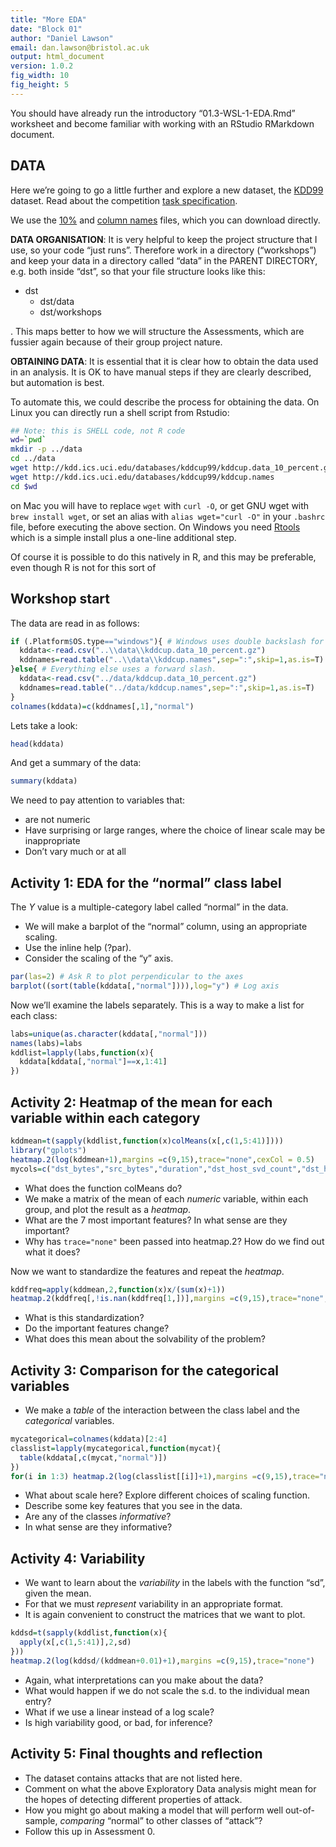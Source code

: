 ```yaml
---
title: "More EDA"
date: "Block 01"
author: "Daniel Lawson"
email: dan.lawson@bristol.ac.uk
output: html_document
version: 1.0.2
fig_width: 10
fig_height: 5
---
```


You should have already run the introductory "01.3-WSL-1-EDA.Rmd" worksheet and become familiar with working with an RStudio RMarkdown document.

## DATA
Here we're going to go a little further and explore a new dataset, the [KDD99](http://kdd.ics.uci.edu/databases/kddcup99/kddcup99.html) dataset. Read about the competition [task specification](http://kdd.ics.uci.edu/databases/kddcup99/task.html).

We use the [10%](http://kdd.ics.uci.edu/databases/kddcup99/kddcup.data_10_percent.gz) and [column names](http://kdd.ics.uci.edu/databases/kddcup99/kddcup.names) files, which you can download directly.

**DATA ORGANISATION**: It is very helpful to keep the project structure that I use, so your code "just runs". Therefore work in a directory ("workshops") and keep your data in a directory called "data" in the PARENT DIRECTORY, e.g. both inside "dst", so that your file structure looks like this:

- dst
  - dst/data
  - dst/workshops

. This maps better to how we will structure the Assessments, which are fussier again because of their group project nature.

**OBTAINING DATA**: It is essential that it is clear how to obtain the data used in an analysis. It is OK to have manual steps if they are clearly described, but automation is best.

To automate this, we could describe the process for obtaining the data. On Linux you can directly run a shell script from Rstudio:
```sh
## Note: this is SHELL code, not R code
wd=`pwd`
mkdir -p ../data
cd ../data
wget http://kdd.ics.uci.edu/databases/kddcup99/kddcup.data_10_percent.gz
wget http://kdd.ics.uci.edu/databases/kddcup99/kddcup.names
cd $wd
```
on Mac you will have to replace `wget` with `curl -O`, or get GNU wget with `brew install wget`, or set an alias with `alias wget="curl -O"` in your `.bashrc` file, before executing the above section. On Windows you need [Rtools](https://cran.r-project.org/bin/windows/Rtools/) which is a simple install plus a one-line additional step.

Of course it is possible to do this natively in R, and this may be preferable, even though R is not for this sort of 

## Workshop start

The data are read in as follows:
```r
if (.Platform$OS.type=="windows"){ # Windows uses double backslash for directories...
  kddata<-read.csv("..\\data\\kddcup.data_10_percent.gz")
  kddnames=read.table("..\\data\\kddcup.names",sep=":",skip=1,as.is=T)
}else{ # Everything else uses a forward slash.
  kddata<-read.csv("../data/kddcup.data_10_percent.gz")
  kddnames=read.table("../data/kddcup.names",sep=":",skip=1,as.is=T)
}
colnames(kddata)=c(kddnames[,1],"normal")
```

Lets take a look:
```r
head(kddata)
```
And get a summary of the data:
```r
summary(kddata)
```
We need to pay attention to variables that:

* are not numeric
* Have surprising or large ranges, where the choice of linear scale may be inappropriate
* Don't vary much or at all

## Activity 1: EDA for the "normal" class label

The $Y$ value is a multiple-category label called "normal" in the data.

* We will make a barplot of the "normal" column, using an appropriate scaling. 
* Use the inline help (?par). 
* Consider the scaling of the "y" axis.

```r
par(las=2) # Ask R to plot perpendicular to the axes 
barplot((sort(table(kddata[,"normal"]))),log="y") # Log axis
```

Now we'll examine the labels separately. This is a way to make a list for each class:
```r
labs=unique(as.character(kddata[,"normal"]))
names(labs)=labs
kddlist=lapply(labs,function(x){
  kddata[kddata[,"normal"]==x,1:41]
})
```

## Activity 2: Heatmap of the mean for each variable within each category

```r
kddmean=t(sapply(kddlist,function(x)colMeans(x[,c(1,5:41)])))
library("gplots")
heatmap.2(log(kddmean+1),margins =c(9,15),trace="none",cexCol = 0.5)
mycols=c("dst_bytes","src_bytes","duration","dst_host_svd_count","dst_host_count","srv_count","count")
```

* What does the function colMeans do? 
* We make a matrix of the mean of each *numeric* variable, within each group, and plot the result as a *heatmap*. 
* What are the 7 most important features? In what sense are they important?
* Why has `trace="none"` been passed into heatmap.2? How do we find out what it does?

Now we want to standardize the features and repeat the *heatmap*.
```r
kddfreq=apply(kddmean,2,function(x)x/(sum(x)+1))
heatmap.2(kddfreq[,!is.nan(kddfreq[1,])],margins =c(9,15),trace="none",cexCol = 0.5)
```

* What is this standardization?
* Do the important features change? 
* What does this mean about the solvability of the problem?

## Activity 3: Comparison for the categorical variables

* We make a *table* of the interaction between the class label and the *categorical* variables. 

```r
mycategorical=colnames(kddata)[2:4]
classlist=lapply(mycategorical,function(mycat){
  table(kddata[,c(mycat,"normal")])
})
for(i in 1:3) heatmap.2(log(classlist[[i]]+1),margins =c(9,15),trace="none",main=mycategorical[i])
```

* What about scale here? Explore different choices of scaling function.
* Describe some key features that you see in the data.
* Are any of the classes *informative*? 
* In what sense are they informative?

## Activity 4: Variability

* We want to learn about the *variability* in the labels with the function "sd", given the mean. 
* For that we must *represent* variability in an appropriate format.
* It is again convenient to construct the matrices that we want to plot.
```r
kddsd=t(sapply(kddlist,function(x){
  apply(x[,c(1,5:41)],2,sd)
}))
heatmap.2(log(kddsd/(kddmean+0.01)+1),margins =c(9,15),trace="none")
```
* Again, what interpretations can you make about the data?
* What would happen if we do not scale the s.d. to the individual mean entry? 
* What if we use a linear instead of a log scale?
* Is high variability good, or bad, for inference?

## Activity 5: Final thoughts and reflection

* The dataset contains attacks that are not listed here. 
* Comment on what the above Exploratory Data analysis might mean for the hopes of detecting different properties of attack.
* How you might go about making a model that will perform well out-of-sample, *comparing* "normal" to other classes of "attack"?
* Follow this up in Assessment 0.
